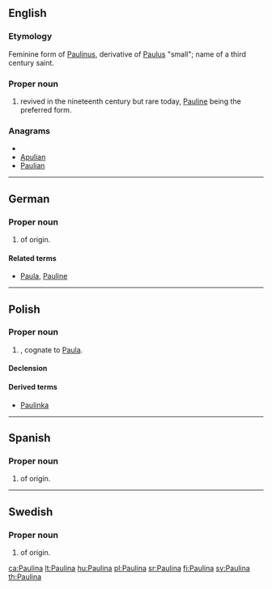 ==English==

===Etymology===
Feminine form of {{etyl|la|en}} [[Paulinus]], derivative of [[Paulus]] "small"; name of a third century saint.

===Proper noun===
{{en-proper noun}}

# {{given name|female|from=Latin}} revived in the nineteenth century but rare today, [[Pauline]] being the preferred form.

===Anagrams===
* {{alphagram|aailnpu}}
* [[Apulian#English|Apulian]]
* [[Paulian#English|Paulian]]


----

==German==

===Proper noun===
{{infl|de|proper noun}}

# {{given name|female|lang=de}} of {{etyl|la|de}} origin.

====Related terms====
* [[Paula]], [[Pauline]]
----
==Polish==

===Proper noun===
{{infl|pl|proper noun|g=f}}

# {{given name|female|lang=pl}}, cognate to [[Paula]].

====Declension====
{{pl-decl-noun-f|Pauli|n}}

====Derived terms====
*[[Paulinka]]

----

==Spanish==

===Proper noun===
{{infl|es|proper noun|g=f}}

# {{given name|female|lang=es}} of {{etyl|la|es}} origin.

----

==Swedish==

===Proper noun===
{{infl|sv|proper noun}}

# {{given name|female|lang=sv}} of {{etyl|la|sv}} origin.

[[ca:Paulina]]
[[lt:Paulina]]
[[hu:Paulina]]
[[pl:Paulina]]
[[sr:Paulina]]
[[fi:Paulina]]
[[sv:Paulina]]
[[th:Paulina]]